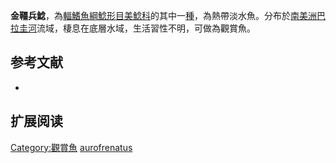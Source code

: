 {{Speciesbox
| name = 金韁兵鯰
| image =  
| image_width = 250px
| image_caption = 
| status = NE
| status_system = IUCN3.1
| genus = Corydoras
| species = aurofrenatus
| authority = Eigenmann & Kennedy, 1903
| synonyms = 
}}

'''金韁兵鯰'''，為[[輻鰭魚綱|輻鰭魚綱]][[鯰形目|鯰形目]][[美鯰科|美鯰科]]的其中一[[種|種]]，為熱帶淡水魚。分布於[[南美洲|南美洲]][[巴拉圭河|巴拉圭河]]流域，棲息在底層水域，生活習性不明，可做為觀賞魚。

==参考文献==
*{{FishBase_species|genus=Corydoras|species=aurofrenatus|year=2014|month=11}}

== 扩展阅读 ==
{{refbegin}}
{{wikispecies-inline|Corydoras aurofrenatus|金韁兵鯰}}
{{refend}}
{{Taxonbar|from=Q5540906}}

[[Category:觀賞魚|Category:觀賞魚]]
[[Category:兵鯰屬|aurofrenatus]]